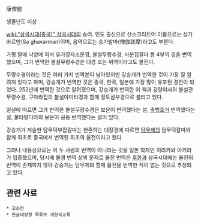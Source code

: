 康僧鎧

생몰년도 미상

[[wiki:"삼국시대(중국)" 삼국시대]]의 승려. 인도 출신으로 산스크리트어 이름으로는 상가바르만(Sa ghavarman)이며, 음역으로는 승가발마(僧伽跋摩)라고도 부른다.

가평 말에 낙양에 와서 유가장자소문경, 불설무량수경, 사분집갈마 등 4부의 경을 번역했으며, 그가 번역한 불설무량수경은 대경 또는 위역이라고도 불린다. 

무량수경이라는 것은 여러 가지 번역본이 남아있지만 강승개가 번역한 것이 가장 잘 알려져 있다고 하며, 강승개가 번역한 것은 중국, 한국, 일본에 가장 많이 유포된 경전이 되었다. 252년에 번역한 것으로 알려졌으며, 강승개가 번역한 이 책과 강량야사의 불설관무량수경, 구마라집의 불설아미타경과 함께 정토삼부경으로 불리고 있다.

일설에 따르면 그가 번역한 불설무량수경은 보운이 번역했다는 설, [[축법호]]가 번역했다는 설, 불타발다라와 보운이 공동 번역했다는 설이 있다.

강승개가 저술한 담무덕부잡갈마는 현존하는 대장경에 따르면 [[담무제]]의 담무덕갈마와 함께 최초로 중국에서 번역된 최초의 율전이라고 했다.

그러나 내용상으로는 이 두 사람의 번역이 아니라는 것을 일본 학자인 히라카와 아키라가 입증했으며, 당시에 불경 번역 상의 문제로 율전 번역은 [[후한]]과 삼국시대에는 율전의 번역이 존재하지 않아 강승개는 담무제와 함께 율전을 번역한 적이 없는 것으로 추정되고 있다.

== 관련 사료 ==
 * 고승전
 * 한글대장경 목록부 개원석교록
